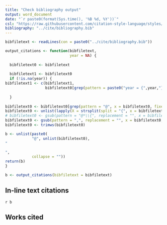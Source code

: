 ```yaml
---
title: "Check bibliography output"
output: word_document
date: "`r paste0(format(Sys.time(), '%B %d, %Y'))`"
csl: "https://raw.githubusercontent.com/citation-style-language/styles/master/apa-no-ampersand.csl"
bibliography: "../cite/bibliography.bib"
---
```



```r
bibfiletext <- readLines(con = paste0("../cite/bibliography.bib"))

output_citations <- function(bibfiletext, 
                             year = NA) {
  
  bibfiletext0 <- bibfiletext
  
  bibfiletext1 <- bibfiletext0
  if (!is.na(year)) {
bibfiletext1 <- c(bibfiletext1, 
                  bibfiletext0[grep(pattern = paste0("year = {",year,"}"), x = bibfiletext0, fixed = TRUE)])
  
  }
  
bibfiletext0 <- bibfiletext0[grep(pattern = "@", x = bibfiletext0, fixed = TRUE)]
bibfiletext0 <- unlist(lapply(X = strsplit(split = "{", x = bibfiletext0, fixed = TRUE), "[[", 2))
# bibfiletext0 <- gsub(pattern = "@*\\{", replacement = "", x = bibfiletext0)
bibfiletext0 <- gsub(pattern = ",", replacement = "", x = bibfiletext0, fixed = TRUE)
bibfiletext0 <- trimws(bibfiletext0)

b <- unlist(paste0(
            "@", unlist(bibfiletext0), 
"

", 
            collapse = ""))
return(b)
}

b <- output_citations(bibfiletext = bibfiletext)
```

## In-line text citations

`r b`

## Works cited
